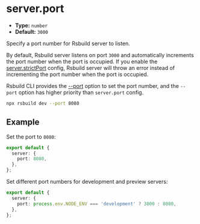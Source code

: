 # server.port

- **Type:** `number`
- **Default:** `3000`

Specify a port number for Rsbuild server to listen.

By default, Rsbuild server listens on port `3000` and automatically increments the port number when the port is occupied. If you enable the [server.strictPort](/config/server/strict-port) config, Rsbuild server will throw an error instead of incrementing the port number when the port is occupied.

Rsbuild CLI provides the [--port](/guide/basic/cli#rsbuild-dev) option to set the port number, and the `--port` option has higher priority than `server.port` config.

```bash
npx rsbuild dev --port 8080
```

## Example

Set the port to `8080`:

```ts
export default {
  server: {
    port: 8080,
  },
};
```

Set different port numbers for development and preview servers:

```ts
export default {
  server: {
    port: process.env.NODE_ENV === 'development' ? 3000 : 8080,
  },
};
```
